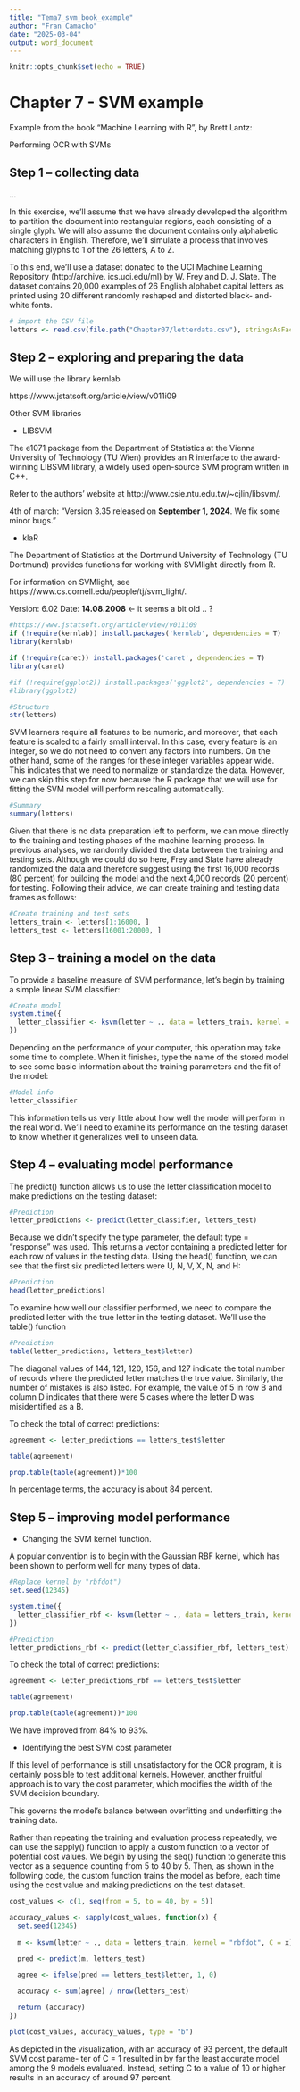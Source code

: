 ```yaml
---
title: "Tema7_svm_book_example"
author: "Fran Camacho"
date: "2025-03-04"
output: word_document
---
```


```r
knitr::opts_chunk$set(echo = TRUE)
```

# Chapter 7 - SVM example

Example from the book "Machine Learning with R", by Brett Lantz:

Performing OCR with SVMs

## Step 1 – collecting data

...

In this exercise, we’ll assume that we have already developed the algorithm to partition the
document into rectangular regions, each consisting of a single glyph. We will also assume the
document contains only alphabetic characters in English. Therefore, we’ll simulate a process that
involves matching glyphs to 1 of the 26 letters, A to Z.

To this end, we’ll use a dataset donated to the UCI Machine Learning Repository (http://archive.
ics.uci.edu/ml) by W. Frey and D. J. Slate. The dataset contains 20,000 examples of 26 English
alphabet capital letters as printed using 20 different randomly reshaped and distorted black-
and-white fonts.


```r
# import the CSV file
letters <- read.csv(file.path("Chapter07/letterdata.csv"), stringsAsFactors = TRUE)
```


## Step 2 – exploring and preparing the data

We will use the library kernlab

https://www.jstatsoft.org/article/view/v011i09

Other SVM libraries

- LIBSVM

The e1071 package from the Department of Statistics at the Vienna University of Technology (TU
Wien) provides an R interface to the award-winning LIBSVM library, a widely used open-source
SVM program written in C++.

Refer to the authors’ website at  http://www.csie.ntu.edu.tw/~cjlin/libsvm/.

4th of march:
"Version 3.35 released on **September 1, 2024**. We fix some minor bugs. "

- klaR

The Department of Statistics at the Dortmund University of Technology (TU Dortmund) provides
functions for working with SVMlight directly from R.

For information on SVMlight, see https://www.cs.cornell.edu/people/tj/svm_light/.

Version: 6.02
Date: **14.08.2008**  <- it seems a bit old .. ?


```r

#https://www.jstatsoft.org/article/view/v011i09
if (!require(kernlab)) install.packages('kernlab', dependencies = T)
library(kernlab) 

if (!require(caret)) install.packages('caret', dependencies = T)
library(caret)   

#if (!require(ggplot2)) install.packages('ggplot2', dependencies = T)
#library(ggplot2)

```


```r
#Structure
str(letters)
```

SVM learners require all features to be numeric, and moreover, that each feature is scaled to a
fairly small interval. In this case, every feature is an integer, so we do not need to convert any
factors into numbers. On the other hand, some of the ranges for these integer variables appear
wide. This indicates that we need to normalize or standardize the data. However, we can skip
this step for now because the R package that we will use for fitting the SVM model will perform
rescaling automatically.

```r
#Summary
summary(letters)
```


Given that there is no data preparation left to perform, we can move directly to the training and
testing phases of the machine learning process. In previous analyses, we randomly divided the
data between the training and testing sets. Although we could do so here, Frey and Slate have
already randomized the data and therefore suggest using the first 16,000 records (80 percent) for
building the model and the next 4,000 records (20 percent) for testing. Following their advice,
we can create training and testing data frames as follows:


```r
#Create training and test sets
letters_train <- letters[1:16000, ]
letters_test <- letters[16001:20000, ]
```


## Step 3 – training a model on the data

To provide a baseline measure of SVM performance, let’s begin by training a simple linear SVM
classifier:

```r
#Create model
system.time({
  letter_classifier <- ksvm(letter ~ ., data = letters_train, kernel = "vanilladot")
})
```


Depending on the performance of your computer, this operation may take some time to complete.
When it finishes, type the name of the stored model to see some basic information about the
training parameters and the fit of the model:

```r
#Model info
letter_classifier
```
This information tells us very little about how well the model will perform in the real world. We’ll
need to examine its performance on the testing dataset to know whether it generalizes well to
unseen data.


## Step 4 – evaluating model performance

The predict() function allows us to use the letter classification model to make predictions on
the testing dataset:

```r
#Prediction
letter_predictions <- predict(letter_classifier, letters_test)
```

Because we didn’t specify the type parameter, the default type = "response" was used. This
returns a vector containing a predicted letter for each row of values in the testing data. Using the
head() function, we can see that the first six predicted letters were U, N, V, X, N, and H:

```r
#Prediction
head(letter_predictions)
```

To examine how well our classifier performed, we need to compare the predicted letter with the
true letter in the testing dataset. We’ll use the table() function

```r
#Prediction
table(letter_predictions, letters_test$letter)
```

The diagonal values of 144, 121, 120, 156, and 127 indicate the total number of records where
the predicted letter matches the true value. Similarly, the number of mistakes is also listed. For
example, the value of 5 in row B and column D indicates that there were 5 cases where the letter
D was misidentified as a B.

To check the total of correct predictions:

```r
agreement <- letter_predictions == letters_test$letter

table(agreement)

prop.table(table(agreement))*100
```

In percentage terms, the accuracy is about 84 percent.

## Step 5 – improving model performance

- Changing the SVM kernel function.

A popular convention is to begin with the Gaussian RBF kernel, which has been shown to perform well for
many types of data.

```r
#Replace kernel by "rbfdot")
set.seed(12345)

system.time({
  letter_classifier_rbf <- ksvm(letter ~ ., data = letters_train, kernel = "rbfdot")
})
```

```r
#Prediction
letter_predictions_rbf <- predict(letter_classifier_rbf, letters_test)
```


To check the total of correct predictions:

```r
agreement <- letter_predictions_rbf == letters_test$letter

table(agreement)

prop.table(table(agreement))*100
```

We have improved from 84% to 93%.

- Identifying the best SVM cost parameter

If this level of performance is still unsatisfactory for the OCR program, it is certainly possible to
test additional kernels. However, another fruitful approach is to vary the cost parameter, which
modifies the width of the SVM decision boundary.

This governs the model’s balance between overfitting and underfitting the training data.


Rather than repeating the training and evaluation process repeatedly, we can use the sapply() 
function to apply a custom function to a vector of potential cost values. We begin by using the seq() 
function to generate this vector as a sequence counting from 5 to 40 by 5. Then, as shown in the 
following code, the custom function trains the model as before, each time using the cost value 
and making predictions on the test dataset.

```r
cost_values <- c(1, seq(from = 5, to = 40, by = 5))

accuracy_values <- sapply(cost_values, function(x) {
  set.seed(12345)
  
  m <- ksvm(letter ~ ., data = letters_train, kernel = "rbfdot", C = x)
  
  pred <- predict(m, letters_test)

  agree <- ifelse(pred == letters_test$letter, 1, 0)

  accuracy <- sum(agree) / nrow(letters_test)

  return (accuracy)
})

plot(cost_values, accuracy_values, type = "b")

```

As depicted in the visualization, with an accuracy of 93 percent, the default SVM cost parame-
ter of C = 1 resulted in by far the least accurate model among the 9 models evaluated. Instead,
setting C to a value of 10 or higher results in an accuracy of around 97 percent.










